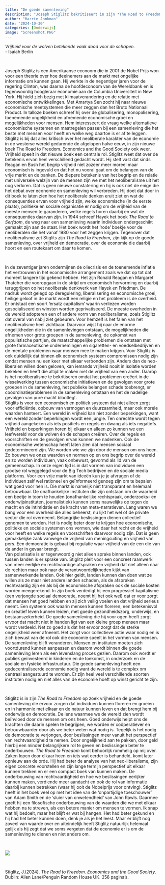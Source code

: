 ```yaml
---
title: "De goede samenleving"
description: "Joseph Stiglitz bekritiseert in zijn *The Road to Freedom. Economics and the Good Society* het neoliberalisme, zet daar zijn waardevolle economie tegenover en laat zien hoe hij tegen vrijheid, de goede samenleving en economie aankijkt en hoe de weg ernaartoe eruit ziet."
author: "Harrie Jonkman"
date: "2024-10-30"
categories: [Onderwijs]
image: "Screenshot.PNG"
---
```


*Vrijheid voor de wolven betekende vaak dood voor de schapen.*\
- Isaiah Berlin

<br>

Joseph Stiglitz is een Amerikaanse econoom die in 2001 de Nobel Prijs won voor een theorie over hoe deelnemers aan de markt met ongelijke informatie om kunnen gaan. Hij werkte in de negentiger jaren voor de regering Clinton, was daarna de hoofdeconoom van de Wereldbank en is tegenwoordig hoogleraar economie aan de Columbia Universiteit in New York. Hij hield zich bezig met klimaatverandering en de relatie met economische ontwikkelingen. Met Amartya Sen zocht hij naar nieuwe economische meetsystemen die meer zeggen dan het Bruto Nationaal Product. In talloze boeken schreef hij over de globalisering, monopolisering, toenemende ongelijkheid en afnemende economische groei en mogelijkheden voor mensen. Hem interesseert de vraag welke alternatieve economische systemen en maatregelen passen bij een samenleving die het beste met mensen voor heeft en welke weg daartoe is er af te leggen. Stiglitz is bij dat alles kritisch over het neoliberale karakter van de economie in de westerse wereld gedurende de afgelopen halve eeuw, in zijn nieuwe boek The Road to Freedom. Economics and the Good Society ook weer.   
	Vrijheid speelt in dat nieuwe boek een centrale rol. Stiglitz weet dat over de betekenis ervan heel verschillend gedacht wordt. Hij stelt vast dat sinds Reagan en Bush het begrip vrijheid niet zozeer meer moreel maar economisch is ingevuld en dat het nu vooral gaat om de belangen van de vrije markt en de banken. De diepere betekenis van het begrip en de relatie met universele welzijn van de mensen zijn we met het neoliberalisme uit het oog verloren. Dat is geen nieuwe constatering en hij is ook niet de enige die het debat over economie en samenleving wil verbreden. Hij doet dat door in dit boek te laten zien hoe het neoliberale denken eruit ziet en wat de consequenties ervan voor vrijheid zijn, welke economische (in de eerste plaats), politieke en sociale organisatie er nodig om de vrijheid van de meeste mensen te garanderen, welke regels horen daarbij en wat de consequenties daarvan zijn. In 1944 schreef Hayek het boek *The Road to Serfdom*, de weg naar een samenleving waarin individuen ondergeschikt gemaakt zijn aan de staat. Het boek wordt het ‘rode’ boekje voor de neoliberalen die het vanaf 1980 voor het zeggen krijgen. Tegenover dat neoliberalisme zet Stiglits zijn *The Road to Freedom*, zijn kijk op de goede samenleving, over vrijheid en democratie, over de economie die daarbij hoort en een routekaart om daar te komen.    

<br>

In de zeventiger jaren ondermijnen de oliecrisis en de toenemende inflatie het vertrouwen in het economische arrangement zoals we dat op tot dat moment langere tijd gekend hebben. Het zijn Ronald Reagan en Margaret Thatcher die vooropgaan in de strijd om economisch hervorming en daarbij teruggrijpen op het neoliberale denkwerk van Hayek en Friedman. De nadruk wordt gelegd op deregulering, liberalisering en economische groei, heilige geloof in de markt wordt een religie en het probleem is de overheid. Er ontstaat een soort ‘ersatz capitalism’ waarin verliezen worden gesocialiseerd en winsten worden geprivatiseerd. De meeste overheden in de wereld adopteren een of andere vorm van neoliberalisme, zoals Stiglitz dat overal van nabij ziet gebeuren. Voor hemzelf is het falen van het neoliberalisme heel zichtbaar. Daarvoor wijst hij naar de enorme ongelijkheden die in de samenlevingen ontstaan, de mogelijkheden die afnemen voor grote groepen in de samenleving, de opkomst van populistische partijen, de maatschappelijke problemen die ontstaan met grote farmaceutische ondernemingen en sigaretten- en voedselbedrijven en de mentale problemen waar mensen mee te maken krijgen. Voor Stiglitz is ook duidellijk dat binnen elk economisch systeem compromissen nodig zijn omdat mensen nu een keer met elkaar verbonden zijn. Anders dan de neo-liberalen willen doen geloven, kan iemands vrijheid nooit in isolatie worden bekeken en heeft die altijd te maken met de vrijheid van een ander. Daarop is het neoliberalisme te bekritiseren omdat het problemen creëert in de wisselwerking tussen economische initiatieven en de gevolgen voor grote groepen in de samenleving, het publieke belangen schade toebrengt, er coöordinatieproblemen in de samenleving ontstaan en het de nadelige gevolgen van pure macht blootlegt.   
	Stiglits is voor een economisch en politiek systeem dat niet alleen zorgt voor efficiëntie, opbouw van vermogen en duurzaamheid, maar ook morele waarden hanteert. Een wereld in vrijheid kan niet zonder beperkingen, want een wereld zonder beperkingen wordt een jungle. Ten onrechte wordt tegen vrijheid aangekeken als iets positiefs en regels en dwang als iets negatiefs. Vrijheid en beperkingen horen bij elkaar en alleen zo kunnen we een leefwereld voor de wolven én de schapen creëren. Over de regels en voorschriften en de gevolgen ervan kunnen we nadenken. Ook de economische wetenschap heeft laten zien dat mensen sociaal gedetermineerd zijn. We worden wie we zijn door de mensen om ons heen. Zo bouwen we onze waarden en normen op en ons begrip over de wereld en zo worden individuen, vaak onbewust, gevormd als lid van de gemeenschap. In onze eigen tijd is in dat vormen van individuen een grootse rol weggelegd voor de Big Tech bedrijven en de sociale media platforms. Voor een vrije markt van ideeën kun je je afvragen of de individuen zelf wel rationeel en geïnformeerd genoeg zijn om te bepalen wat goed voor hen is. Die markt is namelijk niet transparant en helemaal betrouwbaar. De onafhankelijke instituten die zijn ontstaan om de waarheid een beetje in toom te houden (onafhankelijke rechtspraak, onderzoeks- en onderwijsinstituten, journalistiek) kunnen soms nauwelijks op tegen de macht en de intimidatie en de kracht van meta-narratieven. Lang waren we bang voor een overheid die alles beheerst, nu lijkt het wel of de private sector die rol overneemt. Belangrijke beslissingen dienen collectief genomen te worden. Het is nodig beter door te krijgen hoe economische, politieke en sociale systemen ons vormen, wie daar het recht en de vrijheid voor heeft en welke regels en voorschriften daarvoor nodig zijn. Dat is geen gemakkelijke zaak vanwege de vrijheid van meningsuiting en vrijheid van pers. Een democratie is gebaat bij regulatie waar vrijheid van de een die van de ander in gevaar brengt.    
	Van polarisatie is er tegenwoordig niet alleen sprake binnen landen, ook tussen landen is er sprake van. Stiglitz pleit voor een concreet raamwerk van meer eerlijke en rechtvaardige afspraken en vrijheid dat niet alleen naar de rechten maar ook naar de verantwoordelijkheden kijkt van samenwerkende landen. Ook hier geldt, landen kunnen dan doen wat ze willen als ze maar niet andere landen schaden, als de afspraken rechtvaardig zijn en als bij de economische afspraken ook de sociale kosten worden meegerekend. In zijn boek verdedigt hij een progressief kapitalisme (een verjongde sociaal democratie, noemt hij het ook wel) dat er voor zorgt dat mensen het goed hebben en zij zich veilig voelen en dat vrijheid serieus neemt. Een systeem ook waarin mensen kunnen floreren, een betekenisvol en creatief leven kunnen leiden, met goede gezondheidszorg, onderwijs, en bestaanszekerheid. De goede samenleving die hij voor ogen heeft zorgt ervoor dat macht niet in handen ligt van een kleine groep mensen maar wordt verdeeld. Net zo goed als dat het ervoor zorgt dat de sterke ongelijkheid weer afneemt. Het zorgt voor collectieve actie waar nodig en is zich bewust van de rol ook die economie speelt in het vormen van mensen. De samenleving blijft veranderen. Mensen en instituten moeten zich voortdurend kunnen aanpassen en daarom wordt binnen die goede samenleving leren als een levenslang proces gezien. Daarom ook wordt er publiek geïnvesteerd in kinderen en de toekomst, in onderzoek en de sociale en fysieke infrastructuur. Die goede samenleving heeft een gedecentraliseerde economie nodig want de wereld is te complex om centraal aangestuurd te worden. Er zijn heel veel verschillende soorten instituten nodig en niet alles van de economie hoeft op winst gericht te zijn.  

<br>

Stiglitz is in zijn *The Road to Freedom* op zoek vrijheid en de goede samenleving die ervoor zorgen dat individuen kunnen floreren en groeien en in harmonie met elkaar en de natuur kunnen leven en dat brengt hem bij onderwijs en democratie. De lens waarmee we de wereld zien wordt beïnvloed door de mensen om ons heen. Goed onderwijs helpt ons de krachten die daarin spelen te begrijpen, we worden er coöperatiever en betrouwbaarder door als we beter weten wat nodig is. Tegelijk is het nodig de democratie te verjongen, door beslissingen meer vanuit het perspectief van rechtvaardigheid te nemen. Door ongelijkheid aan te pakken, door geld hierbij een minder belangrijkere rol te geven en beslissingen beter te onderbouwen. *The Road to Freedom* komt behoorlijk rommelig op mij over. Zaken lopen door elkaar heen en iets wat eerder is behandeld, komt later opnieuw aan de orde. Hij had beter de analyse van het neo-liberalisme, zijn eigen concrete voorstellen en zijn lange termijn perspectief uit elkaar kunnen trekken en er een compact boek van kunnen maken. De onderbouwing van rechtvaardigheid en hoe we beslissingen eerlijker kunnen maken, verdiende meer aandacht en ook de rol van informatie daarbij kunnen betrekken (waar hij ooit de Nobelprijs voor ontving). Stiglitz heeft in het boek veel op met het idee van de ‘onpartijdige toeschouwer’ van Adam Smith en de ‘sluier van onwetendheid’ van John Rawls. Daarmee geeft hij een filosofische onderbouwing van de waarden die we met elkaar hebben na te streven, als een betere manier om mensen te vormen. Ik snap wat hij bedoelt, maar het blijft er wat bij hangen. Het had beter gekund en hij had het beter kunnen doen, denk je als je het leest. Maar er blijft nog zoveel van waarde over en uiteindelijk heeft Stiglitz natuurlijk helemaal gelijk als hij zegt dat we soms vergeten dat de economie er is om de samenleving te dienen en niet anders om.	 

<br>

![](Screenshot.png)

<br>

Stiglitz, J.(2024). *The Road to Freedom. Economics and the Good Society*. Dublin: Allen Lane/Penguin Random House UK. 356 pagina’s.
